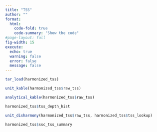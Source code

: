 ```yaml
---
title: "TSS"
author: ""
format: 
  html:
    code-fold: true
    code-summary: "Show the code"
#page-layout: full
fig-width: 15
execute:
  echo: true
  warning: false
  error: false
  message: false
---
```


```r
tar_load(harmonized_tss)
```

```r
unit_kable(harmonized_tss$raw_tss)
```

```r
analytical_kable(harmonized_tss$raw_tss)
```

```r
harmonized_tss$tss_depth_hist
```

```r
unit_disharmony(harmonized_tss$raw_tss, harmonized_tss$tss_lookup)
```

```r
harmonized_tss$ssc_tss_summary
```
